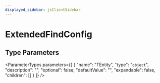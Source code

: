 ```yaml
---
displayed_sidebar: jsClientSidebar
---
```



# ExtendedFindConfig

## Type Parameters

<ParameterTypes parameters={[
  {
    "name": "TEntity",
    "type": "`object`",
    "description": "",
    "optional": false,
    "defaultValue": "",
    "expandable": false,
    "children": []
  }
]} />
